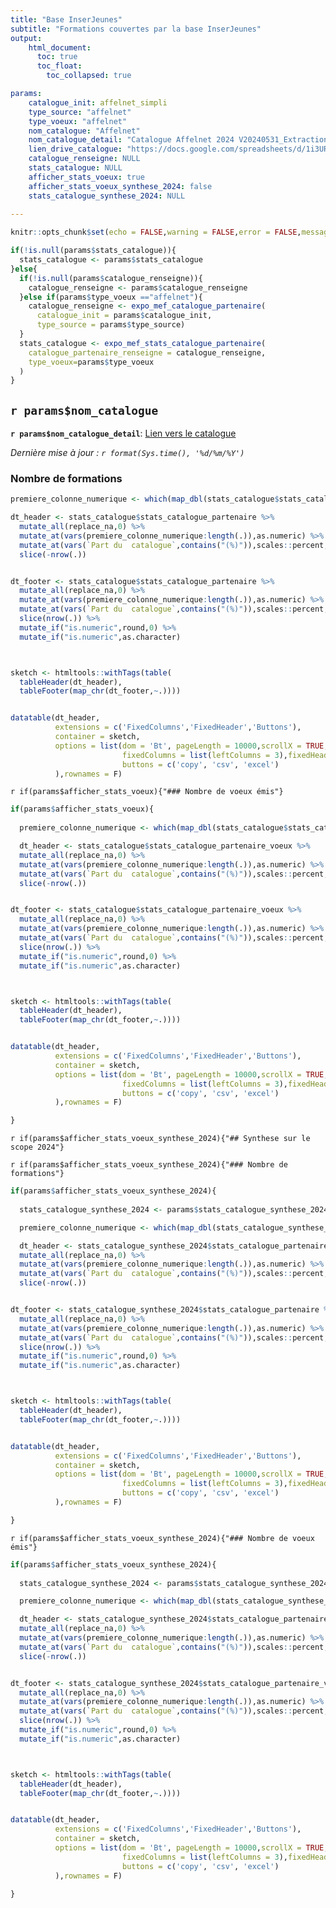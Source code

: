 ```yaml
---
title: "Base InserJeunes"
subtitle: "Formations couvertes par la base InserJeunes"
output: 
    html_document:
      toc: true
      toc_float:
        toc_collapsed: true

params: 
    catalogue_init: affelnet_simpli
    type_source: "affelnet"
    type_voeux: "affelnet"
    nom_catalogue: "Affelnet"
    nom_catalogue_detail: "Catalogue Affelnet 2024 V20240531_Extraction_catalogue_SLA_2024"
    lien_drive_catalogue: "https://docs.google.com/spreadsheets/d/1i3URB63eaiQJ9UfteY4_PULom_I5f1wK/edit#gid=397487575"
    catalogue_renseigne: NULL
    stats_catalogue: NULL
    afficher_stats_voeux: true
    afficher_stats_voeux_synthese_2024: false
    stats_catalogue_synthese_2024: NULL
      
---
```


```r
knitr::opts_chunk$set(echo = FALSE,warning = FALSE,error = FALSE,message = FALSE)

if(!is.null(params$stats_catalogue)){
  stats_catalogue <- params$stats_catalogue
}else{
  if(!is.null(params$catalogue_renseigne)){
    catalogue_renseigne <- params$catalogue_renseigne
  }else if(params$type_voeux =="affelnet"){
    catalogue_renseigne <- expo_mef_catalogue_partenaire(
      catalogue_init = params$catalogue_init,
      type_source = params$type_source)
  }
  stats_catalogue <- expo_mef_stats_catalogue_partenaire(
    catalogue_partenaire_renseigne = catalogue_renseigne,
    type_voeux=params$type_voeux
  )  
}

```

## `r params$nom_catalogue`

**`r params$nom_catalogue_detail`**: [Lien vers le catalogue](`r params$lien_drive_catalogue`)

*Dernière mise à jour : `r format(Sys.time(), '%d/%m/%Y')`* 


### Nombre de formations


```r
premiere_colonne_numerique <- which(map_dbl(stats_catalogue$stats_catalogue_partenaire,~is.numeric(.))==1)[1]

dt_header <- stats_catalogue$stats_catalogue_partenaire %>%
  mutate_all(replace_na,0) %>% 
  mutate_at(vars(premiere_colonne_numerique:length(.)),as.numeric) %>% 
  mutate_at(vars(`Part du  catalogue`,contains("(%)")),scales::percent,accuracy=0.1) %>% 
  slice(-nrow(.))


dt_footer <- stats_catalogue$stats_catalogue_partenaire %>%
  mutate_all(replace_na,0) %>% 
  mutate_at(vars(premiere_colonne_numerique:length(.)),as.numeric) %>% 
  mutate_at(vars(`Part du  catalogue`,contains("(%)")),scales::percent,accuracy=0.1) %>% 
  slice(nrow(.)) %>% 
  mutate_if("is.numeric",round,0) %>% 
  mutate_if("is.numeric",as.character)



sketch <- htmltools::withTags(table(
  tableHeader(dt_header),
  tableFooter(map_chr(dt_footer,~.))))


datatable(dt_header,
          extensions = c('FixedColumns','FixedHeader','Buttons'),
          container = sketch, 
          options = list(dom = 'Bt', pageLength = 10000,scrollX = TRUE,
                         fixedColumns = list(leftColumns = 3),fixedHeader = TRUE,
                         buttons = c('copy', 'csv', 'excel')
          ),rownames = F)
```

`r if(params$afficher_stats_voeux){"### Nombre de voeux émis"}`



```r
if(params$afficher_stats_voeux){
  
  premiere_colonne_numerique <- which(map_dbl(stats_catalogue$stats_catalogue_partenaire_voeux,~is.numeric(.))==1)[1]

  dt_header <- stats_catalogue$stats_catalogue_partenaire_voeux %>%
  mutate_all(replace_na,0) %>% 
  mutate_at(vars(premiere_colonne_numerique:length(.)),as.numeric) %>% 
  mutate_at(vars(`Part du  catalogue`,contains("(%)")),scales::percent,accuracy=0.1) %>% 
  slice(-nrow(.))


dt_footer <- stats_catalogue$stats_catalogue_partenaire_voeux %>%
  mutate_all(replace_na,0) %>% 
  mutate_at(vars(premiere_colonne_numerique:length(.)),as.numeric) %>% 
  mutate_at(vars(`Part du  catalogue`,contains("(%)")),scales::percent,accuracy=0.1) %>% 
  slice(nrow(.)) %>% 
  mutate_if("is.numeric",round,0) %>% 
  mutate_if("is.numeric",as.character)



sketch <- htmltools::withTags(table(
  tableHeader(dt_header),
  tableFooter(map_chr(dt_footer,~.))))


datatable(dt_header,
          extensions = c('FixedColumns','FixedHeader','Buttons'),
          container = sketch, 
          options = list(dom = 'Bt', pageLength = 10000,scrollX = TRUE,
                         fixedColumns = list(leftColumns = 3),fixedHeader = TRUE,
                         buttons = c('copy', 'csv', 'excel')
          ),rownames = F)

}

```


`r if(params$afficher_stats_voeux_synthese_2024){"## Synthese sur le scope 2024"}`

`r if(params$afficher_stats_voeux_synthese_2024){"### Nombre de formations"}`
```r
if(params$afficher_stats_voeux_synthese_2024){
  
  stats_catalogue_synthese_2024 <- params$stats_catalogue_synthese_2024

  premiere_colonne_numerique <- which(map_dbl(stats_catalogue_synthese_2024$stats_catalogue_partenaire,~is.numeric(.))==1)[1]

  dt_header <- stats_catalogue_synthese_2024$stats_catalogue_partenaire %>%
  mutate_all(replace_na,0) %>% 
  mutate_at(vars(premiere_colonne_numerique:length(.)),as.numeric) %>% 
  mutate_at(vars(`Part du  catalogue`,contains("(%)")),scales::percent,accuracy=0.1) %>% 
  slice(-nrow(.))


dt_footer <- stats_catalogue_synthese_2024$stats_catalogue_partenaire %>%
  mutate_all(replace_na,0) %>% 
  mutate_at(vars(premiere_colonne_numerique:length(.)),as.numeric) %>% 
  mutate_at(vars(`Part du  catalogue`,contains("(%)")),scales::percent,accuracy=0.1) %>% 
  slice(nrow(.)) %>% 
  mutate_if("is.numeric",round,0) %>% 
  mutate_if("is.numeric",as.character)



sketch <- htmltools::withTags(table(
  tableHeader(dt_header),
  tableFooter(map_chr(dt_footer,~.))))


datatable(dt_header,
          extensions = c('FixedColumns','FixedHeader','Buttons'),
          container = sketch, 
          options = list(dom = 'Bt', pageLength = 10000,scrollX = TRUE,
                         fixedColumns = list(leftColumns = 3),fixedHeader = TRUE,
                         buttons = c('copy', 'csv', 'excel')
          ),rownames = F)

}

```


`r if(params$afficher_stats_voeux_synthese_2024){"### Nombre de voeux émis"}`


```r
if(params$afficher_stats_voeux_synthese_2024){
  
  stats_catalogue_synthese_2024 <- params$stats_catalogue_synthese_2024

  premiere_colonne_numerique <- which(map_dbl(stats_catalogue_synthese_2024$stats_catalogue_partenaire_voeux,~is.numeric(.))==1)[1]

  dt_header <- stats_catalogue_synthese_2024$stats_catalogue_partenaire_voeux %>%
  mutate_all(replace_na,0) %>% 
  mutate_at(vars(premiere_colonne_numerique:length(.)),as.numeric) %>% 
  mutate_at(vars(`Part du  catalogue`,contains("(%)")),scales::percent,accuracy=0.1) %>% 
  slice(-nrow(.))


dt_footer <- stats_catalogue_synthese_2024$stats_catalogue_partenaire_voeux %>%
  mutate_all(replace_na,0) %>% 
  mutate_at(vars(premiere_colonne_numerique:length(.)),as.numeric) %>% 
  mutate_at(vars(`Part du  catalogue`,contains("(%)")),scales::percent,accuracy=0.1) %>% 
  slice(nrow(.)) %>% 
  mutate_if("is.numeric",round,0) %>% 
  mutate_if("is.numeric",as.character)



sketch <- htmltools::withTags(table(
  tableHeader(dt_header),
  tableFooter(map_chr(dt_footer,~.))))


datatable(dt_header,
          extensions = c('FixedColumns','FixedHeader','Buttons'),
          container = sketch, 
          options = list(dom = 'Bt', pageLength = 10000,scrollX = TRUE,
                         fixedColumns = list(leftColumns = 3),fixedHeader = TRUE,
                         buttons = c('copy', 'csv', 'excel')
          ),rownames = F)

}

```

